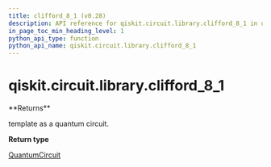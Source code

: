 ```yaml
---
title: clifford_8_1 (v0.28)
description: API reference for qiskit.circuit.library.clifford_8_1 in qiskit v0.28
in_page_toc_min_heading_level: 1
python_api_type: function
python_api_name: qiskit.circuit.library.clifford_8_1
---
```


<span id="qiskit-circuit-library-clifford-8-1" />

# qiskit.circuit.library.clifford\_8\_1

<Function id="qiskit.circuit.library.clifford_8_1" isDedicatedPage={true} github="https://github.com/qiskit/qiskit/tree/stable/0.18/qiskit/circuit/library/templates/clifford/clifford_8_1.py" signature="clifford_8_1()">
  **Returns**

  template as a quantum circuit.

  **Return type**

  [QuantumCircuit](qiskit.circuit.QuantumCircuit "qiskit.circuit.QuantumCircuit")
</Function>

